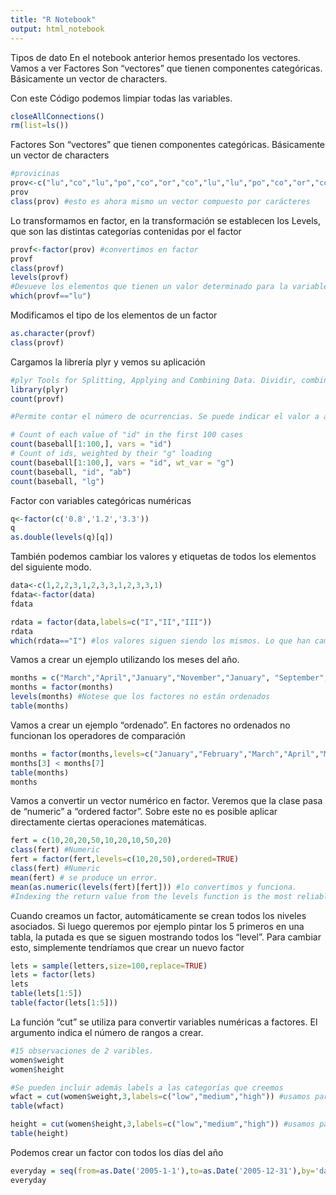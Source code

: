 ```yaml
---
title: "R Notebook"
output: html_notebook
---
```


Tipos de dato
En el notebook anterior hemos presentado los vectores. Vamos a ver Factores
Son “vectores” que tienen componentes categóricas. Básicamente un vector de characters.


Con este Código podemos limpiar todas las variables.
```r
closeAllConnections()
rm(list=ls())
```

Factores
Son “vectores” que tienen componentes categóricas. Básicamente un vector de characters
```r
#provicinas
prov<-c("lu","co","lu","po","co","or","co","lu","lu","po","co","or","co","co","lu","po")
prov
class(prov) #esto es ahora mismo un vector compuesto por carácteres
```

Lo transformamos en factor, en la transformación se establecen los Levels, que son las distintas categorías contenidas por el factor

```r
provf<-factor(prov) #convertimos en factor
provf
class(provf)
levels(provf) 
#Devueve los elementos que tienen un valor determinado para la variable categórica. 
which(provf=="lu")
```

Modificamos el tipo de los elementos de un factor
```r
as.character(provf)
class(provf)
```

Cargamos la librería plyr y vemos su aplicación
```r
#plyr Tools for Splitting, Applying and Combining Data. Dividir, combinar y aplicar.
library(plyr)
count(provf)

#Permite contar el número de ocurrencias. Se puede indicar el valor a agrupar durante la cuenta.

# Count of each value of "id" in the first 100 cases
count(baseball[1:100,], vars = "id")
# Count of ids, weighted by their "g" loading
count(baseball[1:100,], vars = "id", wt_var = "g")
count(baseball, "id", "ab")
count(baseball, "lg")
```




Factor con variables categóricas numéricas
```r
q<-factor(c('0.8','1.2','3.3'))
q
as.double(levels(q)[q])
```

También podemos cambiar los valores y etiquetas de todos los elementos del siguiente modo.
```r
data<-c(1,2,2,3,1,2,3,3,1,2,3,3,1)
fdata<-factor(data)
fdata

rdata = factor(data,labels=c("I","II","III"))
rdata
which(rdata=="I") #los valores siguen siendo los mismos. Lo que han cambiado son las etiquetas.

```

Vamos a crear un ejemplo utilizando los meses del año.
```r
months = c("March","April","January","November","January", "September","October","September","November","August","January","November","November","February","May","August","July","December","August","August","September","November", "February","April")
months = factor(months)
levels(months) #Notese que los factores no están ordenados
table(months)
```

Vamos a crear un ejemplo "ordenado". En factores no ordenados no funcionan los operadores de comparación
```r
months = factor(months,levels=c("January","February","March","April","May","June","July","August","September","October","November","December"),ordered=TRUE)
months[3] < months[7]
table(months)
months
```


Vamos a convertir un vector numérico en factor. Veremos que la clase pasa de "numeric" a "ordered factor". Sobre este no es posible aplicar directamente ciertas operaciones matemáticas.
```r
fert = c(10,20,20,50,10,20,10,50,20)
class(fert) #Numeric
fert = factor(fert,levels=c(10,20,50),ordered=TRUE)
class(fert) #Numeric
mean(fert) # se produce un error.
mean(as.numeric(levels(fert)[fert])) #lo convertimos y funciona.
#Indexing the return value from the levels function is the most reliable (confiable) way to convert numeric factors to their original numeric values.
```


Cuando creamos un factor, automáticamente se crean todos los niveles asociados. Si luego queremos por ejemplo pintar los 5 primeros en una tabla, la putada es que se siguen mostrando todos los "level". Para cambiar esto, simplemente tendríamos que crear un nuevo factor
```r
lets = sample(letters,size=100,replace=TRUE)
lets = factor(lets)
lets
table(lets[1:5])
table(factor(lets[1:5]))
```

La función "cut" se utiliza para convertir variables numéricas a factores. El argumento indica el número de rangos a crear.
```r
#15 observaciones de 2 varibles.
women$weight
women$height

#Se pueden incluir además labels a las categorías que creemos
wfact = cut(women$weight,3,labels=c("low","medium","high")) #usamos para ello un set de datos precargado en R.
table(wfact)

height = cut(women$height,3,labels=c("low","medium","high")) #usamos para ello un set de datos precargado en R.
table(height)
```

Podemos crear un factor con todos los días del año
```r
everyday = seq(from=as.Date('2005-1-1'),to=as.Date('2005-12-31'),by='day')
everyday
```


